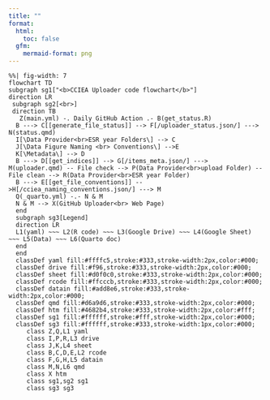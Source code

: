 ```yaml
---
title: ""
format:
  html:
    toc: false
  gfm:
    mermaid-format: png
---
```


```mermaid
%%| fig-width: 7
flowchart TD
subgraph sg1["<b>CCIEA Uploader code flowchart</b>"]
direction LR
 subgraph sg2[<br>]
 direction TB
   Z(main.yml) -. Daily GitHub Action .- B(get_status.R)
  B ---> C[[generate_file_status]] --> F[/uploader_status.json/] ---> N(status.qmd)
  I[\Data Provider<br>ESR year Folders\] --> C
  J[\Data Figure Naming <br> Conventions\] -->E
  K[\Metadata\] --> D
  B ---> D[[get_indices]] --> G[/items_meta.json/] ---> M(uploader.qmd) -- File check --> P(Data Provider<br>upload Folder) -- File clean --> R(Data Provider<br>ESR year Folder)
  B ---> E[[get_file_conventions]] -->H[/cciea_naming_conventions.json/] ---> M
  Q(_quarto.yml) -.- N & M
  N & M --> X(GitHub Uploader<br> Web Page)
  end
  subgraph sg3[Legend]
  direction LR
  L1(yaml) ~~~ L2(R code) ~~~ L3(Google Drive) ~~~ L4(Google Sheet) ~~~ L5(Data) ~~~ L6(Quarto doc)
  end
  end
  classDef yaml fill:#ffffc5,stroke:#333,stroke-width:2px,color:#000;
  classDef drive fill:#f96,stroke:#333,stroke-width:2px,color:#000;
  classDef sheet fill:#d0f0c0,stroke:#333,stroke-width:2px,color:#000;
  classDef rcode fill:#ffcccb,stroke:#333,stroke-width:2px,color:#000;
  classDef datain fill:#add8e6,stroke:#333,stroke-width:2px,color:#000;
  classDef qmd fill:#d6a9d6,stroke:#333,stroke-width:2px,color:#000;
  classDef htm fill:#4682b4,stroke:#333,stroke-width:2px,color:#fff;
  classDef sg1 fill:#ffffff,stroke:#fff,stroke-width:2px,color:#000;
  classDef sg3 fill:#ffffff,stroke:#333,stroke-width:1px,color:#000;
     class Z,Q,L1 yaml
     class I,P,R,L3 drive
     class J,K,L4 sheet
     class B,C,D,E,L2 rcode
     class F,G,H,L5 datain
     class M,N,L6 qmd
     class X htm
     class sg1,sg2 sg1
     class sg3 sg3
  
```